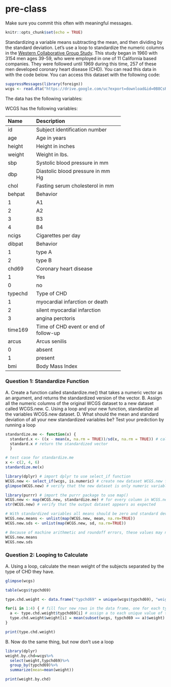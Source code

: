 # pre-class


Make sure you commit this often with meaningful messages. 


```{r setup, include=FALSE}
knitr::opts_chunk$set(echo = TRUE)
```


Standardizing a variable means subtracting the mean, and then dividing by the standard deviation. Let's use a loop to standardize the numeric columns in the [Western Collaborative Group Study](https://clinicaltrials.gov/ct2/show/NCT00005174). This study began in 1960 with 3154 men ages 39-59, who were employed in one of 11 California based companies. They were followed until 1969 during this time, 257 of these men developed coronary heart disease (CHD). You can read this data in with the code below. You can access this dataset with the following code:

```{R}

suppressMessages(library(foreign))
wcgs <- read.dta("https://drive.google.com/uc?export=download&id=0B8CsRLdwqzbzYWxfN3ExQllBQkU")
```

The data has the following variables:



WCGS has the following variables:

-----------------------------------------------------------
Name    Description
------- -------------------------------------------
id      Subject identification number

age     Age in years

height  Height in inches

weight  Weight in lbs.

sbp     Systolic blood pressure in mm 

dbp     Diastolic blood pressure in mm Hg

chol    Fasting serum cholesterol in mm 

behpat  Behavior

  1       A1

  2       A2

  3       B3

  4       B4

ncigs   Cigarettes per day

dibpat  Behavior

1       type A

2       type B

chd69   Coronary heart disease

1       Yes

0       no

typechd Type of CHD

1       myocardial infarction or death

2       silent myocardial infarction

3       angina perctoris

time169 Time of CHD event or end of follow-up

arcus   Arcus senilis

0       absent

1       present

bmi     Body Mass Index
-----------------------------------------------------------


### Question 1: Standardize Function

A. Create a function called standardize.me() that takes a numeric vector as an argument, and returns the standardized version of the vector. 
B. Assign all the numeric columns of the original WCGS dataset to a new dataset called WCGS.new.
C. Using a loop and your new function, standardize all the variables WCGS.new dataset.
D. What should the mean and standard deviation of all your new standardized variables be? Test your prediction by running a loop

```{r}
standardize.me <- function(x) {
  standard.x <- ((x - mean(x, na.rm = TRUE))/sd(x, na.rm = TRUE)) # calculate and return each standardized value as element of the vector standard.x
  standard.x # return the standardized vector
  }

# test case for standardize.me
x <- c(2, 4, 6) 
standardize.me(x)
```

```{r}
library(dplyr) # import dplyr to use select_if function
WCGS.new <- select_if(wcgs, is.numeric) # create new dataset WCGS.new from wcgs only including columns if their is.numeric returns TRUE
glimpse(WCGS.new) # verify that the new dataset is only numeric variables
```
```{r}

library(purrr) # import the purrr package to use map()
WCGS.new <- map(WCGS.new, standardize.me) # for every column in WCGS.new, apply the standardize.me function
str(WCGS.new) # verify that the output dataset appears as expected

```
```{r}
# With standardized variables all means should be zero and standard deviations should be one
WCGS.new.means <- unlist(map(WCGS.new, mean, na.rm=TRUE))
WCGS.new.sds <- unlist(map(WCGS.new, sd, na.rm=TRUE))

# Because of machine arithmetic and roundoff errors, these values may not be exact. 
WCGS.new.means
WCGS.new.sds
```


### Question 2: Looping to Calculate

A. Using a loop, calculate the mean weight of the subjects separated by the type of CHD they have.

```{r}
glimpse(wcgs)

table(wcgs$typchd69)

type.chd.weight <- data.frame("typchd69" = unique(wcgs$typchd69), "weight"=NA) # create a data frame, which includes two columns, typchd69 and weight.

for(i in 1:4) { # fill four new rows in the data frame, one for each type of chd
  a <- type.chd.weight$typchd69[i] # assign a to each unique value of typchd69
  type.chd.weight$weight[i] = mean(subset(wcgs, typchd69 == a)$weight) # find the mean of the weight when the typchd69 equals each unique value
}

print(type.chd.weight)

```

B. Now do the same thing, but now don’t use a loop

```{r}
library(dplyr)
weight.by.chd=wcgs%>%
  select(weight,typchd69)%>%
  group_by(typchd69)%>%
  summarize(mean=mean(weight))

print(weight.by.chd)
```


